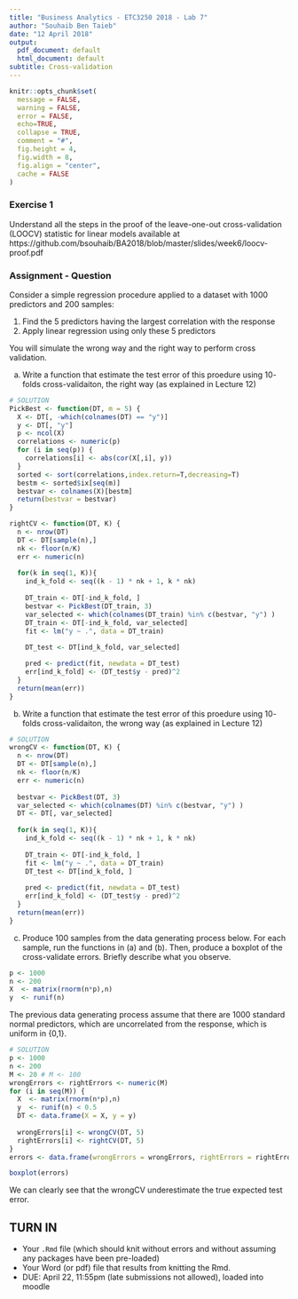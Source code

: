 ```yaml
---
title: "Business Analytics - ETC3250 2018 - Lab 7"
author: "Souhaib Ben Taieb"
date: "12 April 2018"
output:
  pdf_document: default
  html_document: default
subtitle: Cross-validation
---
```


```r
knitr::opts_chunk$set(
  message = FALSE,
  warning = FALSE,
  error = FALSE, 
  echo=TRUE,
  collapse = TRUE,
  comment = "#",
  fig.height = 4,
  fig.width = 8,
  fig.align = "center",
  cache = FALSE
)
```

### Exercise 1

Understand all the steps in the proof of the leave-one-out cross-validation (LOOCV) statistic for linear models available at https://github.com/bsouhaib/BA2018/blob/master/slides/week6/loocv-proof.pdf

### Assignment - Question 

Consider a simple regression procedure applied to a dataset with 1000 predictors and 200 samples:

1. Find the 5 predictors having the largest correlation with the response
2. Apply linear regression using only these 5 predictors

You will simulate the wrong way and the right way to perform cross validation.

(a) Write a function that estimate the test error of this proedure using $10$-folds cross-validaiton, the right way (as explained in Lecture 12)


```r
# SOLUTION
PickBest <- function(DT, m = 5) {
  X <- DT[, -which(colnames(DT) == "y")]
  y <- DT[, "y"]
  p <- ncol(X)
  correlations <- numeric(p)
  for (i in seq(p)) {
    correlations[i] <- abs(cor(X[,i], y))
  }
  sorted <- sort(correlations,index.return=T,decreasing=T)
  bestm <- sorted$ix[seq(m)]
  bestvar <- colnames(X)[bestm]
  return(bestvar = bestvar)
}

rightCV <- function(DT, K) {
  n <- nrow(DT)
  DT <- DT[sample(n),]
  nk <- floor(n/K)
  err <- numeric(n)
  
  for(k in seq(1, K)){
    ind_k_fold <- seq((k - 1) * nk + 1, k * nk)
    
    DT_train <- DT[-ind_k_fold, ]
    bestvar <- PickBest(DT_train, 3)
    var_selected <- which(colnames(DT_train) %in% c(bestvar, "y") )
    DT_train <- DT[-ind_k_fold, var_selected]
    fit <- lm("y ~ .", data = DT_train)
    
    DT_test <- DT[ind_k_fold, var_selected]

    pred <- predict(fit, newdata = DT_test)
    err[ind_k_fold] <- (DT_test$y - pred)^2 
  }
  return(mean(err))
}

```

(b) Write a function that estimate the test error of this proedure using $10$-folds cross-validaiton, the wrong way (as explained in Lecture 12)

```r
# SOLUTION
wrongCV <- function(DT, K) {
  n <- nrow(DT)
  DT <- DT[sample(n),]
  nk <- floor(n/K)
  err <- numeric(n)
  
  bestvar <- PickBest(DT, 3)
  var_selected <- which(colnames(DT) %in% c(bestvar, "y") )
  DT <- DT[, var_selected]
  
  for(k in seq(1, K)){
    ind_k_fold <- seq((k - 1) * nk + 1, k * nk)
    
    DT_train <- DT[-ind_k_fold, ]
    fit <- lm("y ~ .", data = DT_train)
    DT_test <- DT[ind_k_fold, ]
    
    pred <- predict(fit, newdata = DT_test)
    err[ind_k_fold] <- (DT_test$y - pred)^2 
  }
  return(mean(err))
}
```

(c) Produce 100 samples from the data generating process below. For each sample, run the functions in (a) and (b). Then, produce a boxplot of the cross-validate errors. Briefly describe what you observe.


```r
p <- 1000
n <- 200
X  <- matrix(rnorm(n*p),n)
y  <- runif(n) 
```

The previous data generating process assume that there are 1000 standard normal predictors, which are uncorrelated from the response, which is uniform in {0,1}.

```r
# SOLUTION
p <- 1000
n <- 200
M <- 20 # M <- 100
wrongErrors <- rightErrors <- numeric(M)
for (i in seq(M)) {
  X  <- matrix(rnorm(n*p),n)
  y  <- runif(n) < 0.5
  DT <- data.frame(X = X, y = y)
  
  wrongErrors[i] <- wrongCV(DT, 5)
  rightErrors[i] <- rightCV(DT, 5)
}
errors <- data.frame(wrongErrors = wrongErrors, rightErrors = rightErrors)

boxplot(errors)
```

We can clearly see that the wrongCV underestimate the true expected test error.


## TURN IN 

- Your `.Rmd` file (which should knit without errors and without assuming any packages have been pre-loaded)
- Your Word (or pdf) file that results from knitting the Rmd.
- DUE: April 22, 11:55pm (late submissions not allowed), loaded into moodle

